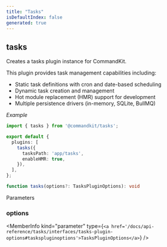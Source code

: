 ```yaml
---
title: "Tasks"
isDefaultIndex: false
generated: true
---
```



<!-- This file was generated from the CommandKit source. Do not modify. Instead, re-run the "docgen" script -->


## tasks

<GenerationInfo sourceFile="packages/tasks/src/index.ts" sourceLine="29" packageName="@commandkit/tasks" />

Creates a tasks plugin instance for CommandKit.

This plugin provides task management capabilities including:
- Static task definitions with cron and date-based scheduling
- Dynamic task creation and management
- Hot module replacement (HMR) support for development
- Multiple persistence drivers (in-memory, SQLite, BullMQ)



*Example*

```ts
import { tasks } from '@commandkit/tasks';

export default {
  plugins: [
    tasks({
      tasksPath: 'app/tasks',
      enableHMR: true,
    }),
  ],
};
```

```ts title="Signature"
function tasks(options?: TasksPluginOptions): void
```
Parameters

### options

<MemberInfo kind="parameter" type={`<a href='/docs/api-reference/tasks/interfaces/tasks-plugin-options#taskspluginoptions'>TasksPluginOptions</a>`} />

